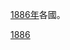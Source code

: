 [[1886年|1886年]]各國。
{{Year by category
| m = 1
| c = 8
| d = 8
| y = 6
| cat = 各國
| sortkey = Country
| in = 
| parent = 依年份劃分的19世紀各國
}}
{{Commons cat|1886 by country}}

[[Category:1880年代各国|1886]]